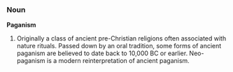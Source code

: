 ===Noun===
'''Paganism'''

# Originally a class of ancient pre-Christian religions often associated with nature rituals. Passed down by an oral tradition, some forms of ancient paganism are believed to date back to 10,000 BC or earlier. Neo-paganism is a modern reinterpretation of ancient paganism.